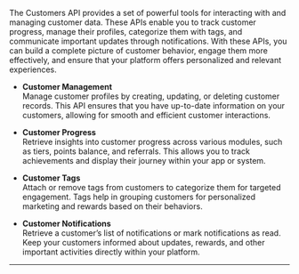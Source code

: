 The Customers API provides a set of powerful tools for interacting with and managing customer data. These APIs enable you to track customer progress, manage their profiles, categorize them with tags, and communicate important updates through notifications. With these APIs, you can build a complete picture of customer behavior, engage them more effectively, and ensure that your platform offers personalized and relevant experiences.

- **Customer Management**  
  Manage customer profiles by creating, updating, or deleting customer records. This API ensures that you have up-to-date information on your customers, allowing for smooth and efficient customer interactions.

- **Customer Progress**  
  Retrieve insights into customer progress across various modules, such as tiers, points balance, and referrals. This allows you to track achievements and display their journey within your app or system.

- **Customer Tags**  
  Attach or remove tags from customers to categorize them for targeted engagement. Tags help in grouping customers for personalized marketing and rewards based on their behaviors.

- **Customer Notifications**  
  Retrieve a customer’s list of notifications or mark notifications as read. Keep your customers informed about updates, rewards, and other important activities directly within your platform.

---
